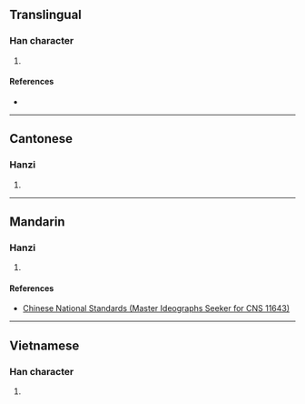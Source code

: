 {{character info/new}}
==Translingual==

===Han character===
{{Han char|rn=64|rad=手|as=07|sn=10|four=|canj=QSHU|ids=⿰扌尾}}

# {{defn|Han|sort=手07}}

====References====
* {{Han ref|kx=0434.241|hdz=31888.011|uh=6364|ud=25444}}

----

==Cantonese==

===Hanzi===
{{yue-hanzi|jyut=[[mei5]]|y=mei5}}

# {{defn|lang=yue|sort=手07}}

----

==Mandarin==

===Hanzi===
{{cmn-hanzi|pin=[[wēi]] ([[wei1]])|wg=wei<sup>1</sup>}}

# {{defn|lang=cmn|sort=手07}}

====References====
* [http://www.cns11643.gov.tw/AIDB/query_general_view.do?page=3&code=647D Chinese National Standards (Master Ideographs Seeker for CNS 11643)]

----

==Vietnamese==

===Han character===
{{vi-hantu|vãi|rs=手07}}

# {{defn|lang=vi|sort=手07}}